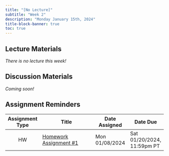 ```yaml
---
title: "[No Lecture]"
subtitle: "Week 2"
description: "Monday January 15th, 2024"
title-block-banner: true
toc: true
---
```


## Lecture Materials

*There is no lecture this week!*

## Discussion Materials

*Coming soon!*

## Assignment Reminders

| Assignment Type | Title                                                                  | Date Assigned  | Date Due                   |
|:---------------:|------------------------------------------------------------------------|----------------|----------------------------|
| HW              | [Homework Assignment #1](../assignments/HW1.qmd)                       | Mon 01/08/2024 | Sat 01/20/2024, 11:59pm PT | 
